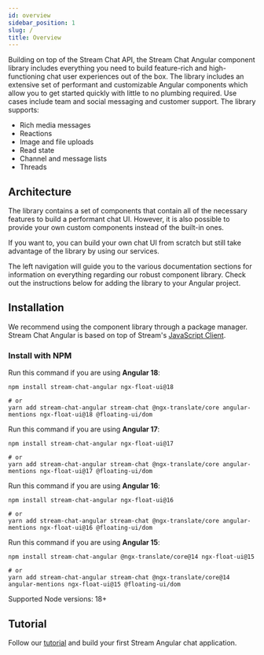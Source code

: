 ```yaml
---
id: overview
sidebar_position: 1
slug: /
title: Overview
---
```


Building on top of the Stream Chat API, the Stream Chat Angular component library includes everything you need to build feature-rich and high-functioning chat user experiences out of the box.
The library includes an extensive set of performant and customizable Angular components which allow you to get started quickly with little to no plumbing required.
Use cases include team and social messaging and customer support. The library supports:

- Rich media messages
- Reactions
- Image and file uploads
- Read state
- Channel and message lists
- Threads

## Architecture

The library contains a set of components that contain all of the necessary features to build a performant chat UI. However, it is also possible to provide your own custom components instead of the built-in ones.

If you want to, you can build your own chat UI from scratch but still take advantage of the library by using our services.

The left navigation will guide you to the various documentation sections for information on everything regarding our robust component library. Check out the instructions below for adding the library to your Angular project.

## Installation

We recommend using the component library through a package manager. Stream Chat Angular is based on top of Stream's [JavaScript Client](https://getstream.io/chat/docs/javascript/?language=javascript).

### Install with NPM

Run this command if you are using **Angular 18**:

```shell
npm install stream-chat-angular ngx-float-ui@18

# or
yarn add stream-chat-angular stream-chat @ngx-translate/core angular-mentions ngx-float-ui@18 @floating-ui/dom
```

Run this command if you are using **Angular 17**:

```shell
npm install stream-chat-angular ngx-float-ui@17

# or
yarn add stream-chat-angular stream-chat @ngx-translate/core angular-mentions ngx-float-ui@17 @floating-ui/dom
```

Run this command if you are using **Angular 16**:

```shell
npm install stream-chat-angular ngx-float-ui@16

# or
yarn add stream-chat-angular stream-chat @ngx-translate/core angular-mentions ngx-float-ui@16 @floating-ui/dom
```

Run this command if you are using **Angular 15**:

```shell
npm install stream-chat-angular @ngx-translate/core@14 ngx-float-ui@15

# or
yarn add stream-chat-angular stream-chat @ngx-translate/core@14 angular-mentions ngx-float-ui@15 @floating-ui/dom
```

Supported Node versions: 18+

## Tutorial

Follow our [tutorial](https://getstream.io/chat/angular/tutorial/) and build your first Stream Angular chat application.
